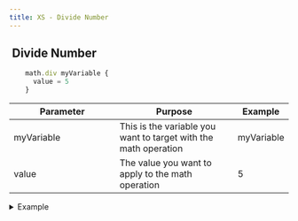 ```yaml
---
title: XS - Divide Number
---
```


## <img src="../assets/docuBadge (10).png" alt="" data-size="line"> **Divide Number** <a href="#xs-div" id="xs-div"></a>

```javascript
    math.div myVariable {
      value = 5
    }
```

<table><thead><tr><th width="175">Parameter</th><th>Purpose</th><th>Example</th></tr></thead><tbody><tr><td>myVariable</td><td>This is the variable you want to target with the math operation</td><td>myVariable</td></tr><tr><td>value</td><td>The value you want to apply to the math operation</td><td>5</td></tr></tbody></table>

<details>

<summary>Example</summary>

```javascript
    math.div myVariable {
      value = 5
    }
```

![](<../assets/CleanShot 2025-03-05 at 10.22.30.png>)

</details>
